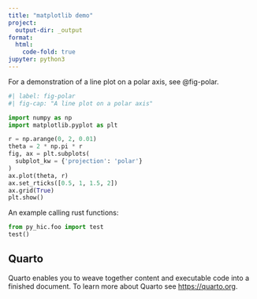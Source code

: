 ```yaml
---
title: "matplotlib demo"
project:
  output-dir: _output
format:
  html:
    code-fold: true
jupyter: python3
---
```


For a demonstration of a line plot on a polar axis, see @fig-polar.

```python
#| label: fig-polar
#| fig-cap: "A line plot on a polar axis"

import numpy as np
import matplotlib.pyplot as plt

r = np.arange(0, 2, 0.01)
theta = 2 * np.pi * r
fig, ax = plt.subplots(
  subplot_kw = {'projection': 'polar'} 
)
ax.plot(theta, r)
ax.set_rticks([0.5, 1, 1.5, 2])
ax.grid(True)
plt.show()
```

An example calling rust functions:

```python
from py_hic.foo import test
test()
```

## Quarto

Quarto enables you to weave together content and executable code into a finished document. To learn more about Quarto see <https://quarto.org>.


